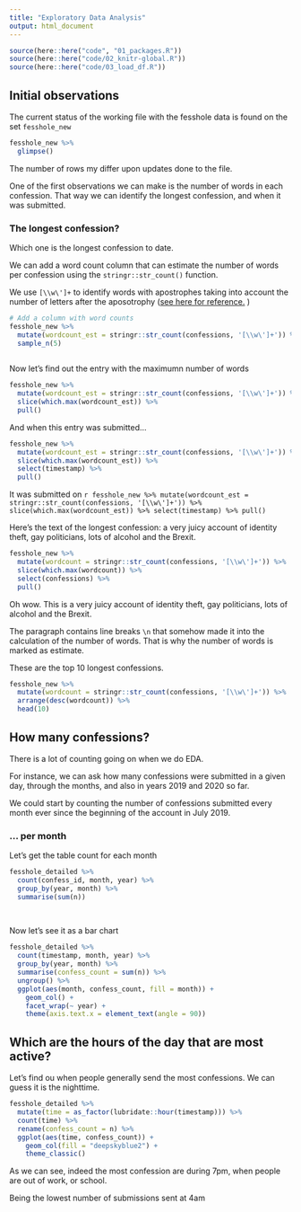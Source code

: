 ```yaml
---
title: "Exploratory Data Analysis"
output: html_document
---
```


```r
source(here::here("code", "01_packages.R"))
source(here::here("code/02_knitr-global.R"))
source(here::here("code/03_load_df.R"))
```

## Initial observations

The current status of the working file with the fesshole data is found on the set `fesshole_new`

```r
fesshole_new %>% 
  glimpse()
```

The number of rows my differ upon updates done to the file.

One of the first observations we can make is the number of words in each confession.  That way we
can identify the longest confession, and when it was submitted.

### The longest confession?

Which one is the longest confession to date.

We can add a word count column that can estimate the number of words per confession using the
`stringr::str_count()` function.

We use `[\\w\']+` to identify words with apostrophes taking into account the number of letters 
after the aposotrophy ([see here for reference.](https://stackoverflow.com/questions/8920145/count-the-number-of-all-words-in-a-string) )

```r
# Add a column with word counts
fesshole_new %>% 
  mutate(wordcount_est = stringr::str_count(confessions, '[\\w\']+')) %>% 
  sample_n(5)
  
```


Now let's find out the entry with the maximumn number of words

```r
fesshole_new %>% 
  mutate(wordcount_est = stringr::str_count(confessions, '[\\w\']+')) %>% 
  slice(which.max(wordcount_est)) %>% 
  pull()
```

And when this entry was submitted...


```r
fesshole_new %>% 
  mutate(wordcount_est = stringr::str_count(confessions, '[\\w\']+')) %>% 
  slice(which.max(wordcount_est)) %>% 
  select(timestamp) %>% 
  pull()

```

It was submitted on `r fesshole_new %>% mutate(wordcount_est = stringr::str_count(confessions, '[\\w\']+')) %>% slice(which.max(wordcount_est)) %>% select(timestamp) %>% pull()`

Here's the text of the longest confession: a very juicy account of identity theft, gay politicians, lots of alcohol and the Brexit.

```r
fesshole_new %>% 
  mutate(wordcount = stringr::str_count(confessions, '[\\w\']+')) %>% 
  slice(which.max(wordcount)) %>% 
  select(confessions) %>% 
  pull()

```

Oh wow. This is a very juicy account of identity theft, gay politicians, lots of alcohol and the Brexit.

The paragraph contains line breaks `\n` that somehow made it into the calculation of the number of words.
That is why the number of words is marked as estimate.

These are the top 10 longest confessions.

```r
fesshole_new %>% 
  mutate(wordcount = stringr::str_count(confessions, '[\\w\']+')) %>% 
  arrange(desc(wordcount)) %>% 
  head(10)
```

## How many confessions?

There is a lot of counting going on when we do EDA.

For instance, we can ask how many confessions were submitted in a given day, through the months, and also in 
years 2019 and 2020 so far.

We could start by counting the number of confessions submitted every month ever since the beginning of the 
account in July 2019.

### ... per month

Let's get the table count for each month

```r
fesshole_detailed %>% 
  count(confess_id, month, year) %>% 
  group_by(year, month) %>% 
  summarise(sum(n))
  
  
```

Now let's see it as a bar chart

```r
fesshole_detailed %>% 
  count(timestamp, month, year) %>% 
  group_by(year, month) %>% 
  summarise(confess_count = sum(n)) %>% 
  ungroup() %>% 
  ggplot(aes(month, confess_count, fill = month)) + 
    geom_col() +
    facet_wrap(~ year) +
    theme(axis.text.x = element_text(angle = 90))

```

## Which are the hours of the day that are most active?

Let's find ou when people generally send the most confessions.  We can guess it  is the nighttime.


```r
fesshole_detailed %>% 
  mutate(time = as_factor(lubridate::hour(timestamp))) %>% 
  count(time) %>% 
  rename(confess_count = n) %>% 
  ggplot(aes(time, confess_count)) + 
    geom_col(fill = "deepskyblue2") +
    theme_classic()


```

As we can see, indeed the most confession are during 7pm, when people are out of work, or school.

Being the lowest number of submissions sent at 4am




